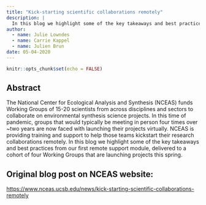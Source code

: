 ```yaml
---
title: "Kick-starting scientific collaborations remotely"
description: |
  In this blog we highlight some of the key takeaways and best practices from our first remote support module, delivered to a cohort of four Working Groups that are launching projects this spring.
author:
  - name: Julie Lowndes
  - name: Carrie Kappel 
  - name: Julien Brun
date: 05-04-2020
---
```



```r
knitr::opts_chunk$set(echo = FALSE)
```

## Abstract

The National Center for Ecological Analysis and Synthesis (NCEAS) funds Working Groups of 15-20 scientists from across disciplines and sectors to collaborate on environmental synthesis science projects. In this time of pandemic, groups that would typically be meeting in person four times over ~two years are now faced with launching their projects virtually. NCEAS is providing training and support to help those teams kickstart their research collaborations remotely. In this blog we highlight some of the key takeaways and best practices from our first remote support module, delivered to a cohort of four Working Groups that are launching projects this spring.

## Original blog post on NCEAS website:

<https://www.nceas.ucsb.edu/news/kick-starting-scientific-collaborations-remotely>



